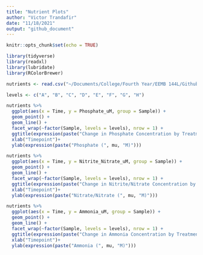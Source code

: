 ```yaml
---
title: "Nutrient Plots"
author: "Victor Trandafir"
date: "11/18/2021"
output: "github_document"
---
```


```r

knitr::opts_chunk$set(echo = TRUE)

```

```r

library(tidyverse)
library(readxl)
library(lubridate)
library(RColorBrewer)

```

```r

nutrients <- read.csv("~/Documents/College/Fourth Year/EEMB 144L/Github/144l_students_2021/Input_Data/week8/2021_nutrient_condensed.csv")

levels <- c("A", "B", "C", "D", "E", "F", "G", "H")

nutrients %>%
  ggplot(aes(x = Time, y = Phosphate_uM, group = Sample)) +
  geom_point() +
  geom_line() +
  facet_wrap(~factor(Sample, levels = levels), nrow = 1) +
  ggtitle(expression(paste("Change in Phosphate Concentration by Treatment Group"))) +
  xlab("Timepoint")+
  ylab(expression(paste("Phosphate (", mu, "M)")))

```

```r

nutrients %>%
  ggplot(aes(x = Time, y = Nitrite_Nitrate_uM, group = Sample)) +
  geom_point() +
  geom_line() +
  facet_wrap(~factor(Sample, levels = levels), nrow = 1) +
  ggtitle(expression(paste("Change in Nitrite/Nitrate Concentration by Treatment Group"))) +
  xlab("Timepoint")+
  ylab(expression(paste("Nitrate/Nitrate (", mu, "M)")))

```

```r

nutrients %>%
  ggplot(aes(x = Time, y = Ammonia_uM, group = Sample)) +
  geom_point() +
  geom_line() +
  facet_wrap(~factor(Sample, levels = levels), nrow = 1) +
  ggtitle(expression(paste("Change in Ammonia Concentration by Treatment Group"))) +
  xlab("Timepoint")+
  ylab(expression(paste("Ammonia (", mu, "M)")))

```


















